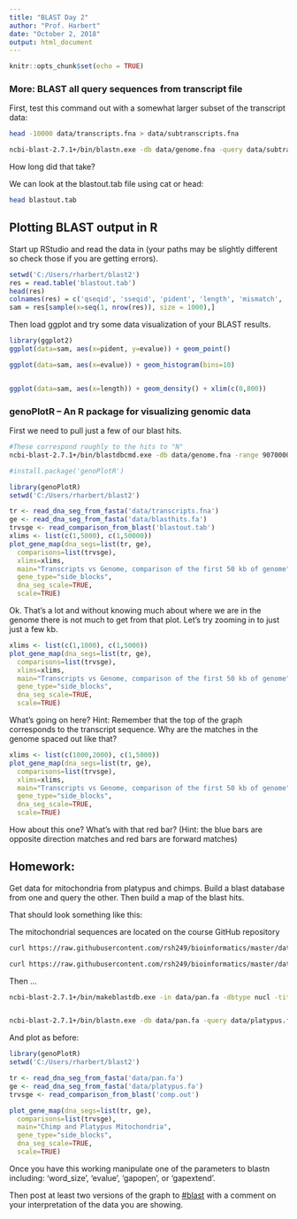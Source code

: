 ```yaml
---
title: "BLAST Day 2"
author: "Prof. Harbert"
date: "October 2, 2018"
output: html_document
---
```


```r
knitr::opts_chunk$set(echo = TRUE)
```

### More: BLAST all query sequences from transcript file

First, test this command out with a somewhat larger subset of the transcript data:

```bash
head -10000 data/transcripts.fna > data/subtranscripts.fna

ncbi-blast-2.7.1+/bin/blastn.exe -db data/genome.fna -query data/subtranscripts.fna -outfmt 6 -max_target_seqs 1 -evalue 1e-100 -ungapped -num_threads 2 -out blastout.tab    


```



How long did that take?

We can look at the blastout.tab file using cat or head:

```bash
head blastout.tab
```

## Plotting BLAST output in R

Start up RStudio and read the data in (your paths may be slightly different so check those if you are getting errors).

```r
setwd('C:/Users/rharbert/blast2')
res = read.table('blastout.tab')
head(res)
colnames(res) = c('qseqid', 'sseqid', 'pident', 'length', 'mismatch', 'gapopen', 'qstart', 'qend', 'sstart', 'send', 'evalue', 'bitscore') 
sam = res[sample(x=seq(1, nrow(res)), size = 1000),]
```

Then load ggplot and try some data visualization of your BLAST results.

```r
library(ggplot2)
ggplot(data=sam, aes(x=pident, y=evalue)) + geom_point()

ggplot(data=sam, aes(x=evalue)) + geom_histogram(bins=10) 


ggplot(data=sam, aes(x=length)) + geom_density() + xlim(c(0,800))


```

### genoPlotR -- An R package for visualizing genomic data

First we need to pull just a few of our blast hits.

```bash
#These correspond roughly to the hits to "N"
ncbi-blast-2.7.1+/bin/blastdbcmd.exe -db data/genome.fna -range 9070000-9090000 -entry all > data/blasthits.fa

```

```r
#install.package('genoPlotR')

library(genoPlotR)
setwd('C:/Users/rharbert/blast2')

tr <- read_dna_seg_from_fasta('data/transcripts.fna')
ge <- read_dna_seg_from_fasta('data/blasthits.fa')
trvsge <- read_comparison_from_blast('blastout.tab')
xlims <- list(c(1,5000), c(1,50000))
plot_gene_map(dna_segs=list(tr, ge),
  comparisons=list(trvsge),
  xlims=xlims,
  main="Transcripts vs Genome, comparison of the first 50 kb of genome",
  gene_type="side_blocks",
  dna_seg_scale=TRUE, 
  scale=TRUE)

```

Ok. That's a lot and without knowing much about where we are in the genome there is not much to get from that plot. Let's try zooming in to just just a few kb.

```r
xlims <- list(c(1,1000), c(1,5000))
plot_gene_map(dna_segs=list(tr, ge),
  comparisons=list(trvsge),
  xlims=xlims,
  main="Transcripts vs Genome, comparison of the first 50 kb of genome",
  gene_type="side_blocks",
  dna_seg_scale=TRUE, 
  scale=TRUE)
```

What's going on here? Hint: Remember that the top of the graph corresponds to the transcript sequence. Why are the matches in the genome spaced out like that?

```r
xlims <- list(c(1000,2000), c(1,5000))
plot_gene_map(dna_segs=list(tr, ge),
  comparisons=list(trvsge),
  xlims=xlims,
  main="Transcripts vs Genome, comparison of the first 50 kb of genome",
  gene_type="side_blocks",
  dna_seg_scale=TRUE, 
  scale=TRUE)
```

How about this one? What's with that red bar? (Hint: the blue bars are opposite direction matches and red bars are forward matches)

## Homework:

Get data for mitochondria from platypus and chimps. Build a blast database from one and query the other. Then build a map of the blast hits.

That should look something like this:

The mitochondrial sequences are located on the course GitHub repository

```bash
curl https://raw.githubusercontent.com/rsh249/bioinformatics/master/data/pan.fasta > data/pan.fa

curl https://raw.githubusercontent.com/rsh249/bioinformatics/master/data/platypus.fasta > data/platypus.fa
```

Then ...

```bash
ncbi-blast-2.7.1+/bin/makeblastdb.exe -in data/pan.fa -dbtype nucl -title pan


ncbi-blast-2.7.1+/bin/blastn.exe -db data/pan.fa -query data/platypus.fa -outfmt 6 -max_target_seqs 100 -evalue 1 -out comp.out    


```

And plot as before:

```r
library(genoPlotR)
setwd('C:/Users/rharbert/blast2')

tr <- read_dna_seg_from_fasta('data/pan.fa')
ge <- read_dna_seg_from_fasta('data/platypus.fa')
trvsge <- read_comparison_from_blast('comp.out')

plot_gene_map(dna_segs=list(tr, ge),
  comparisons=list(trvsge),
  main="Chimp and Platypus Mitochondria",
  gene_type="side_blocks",
  dna_seg_scale=TRUE, 
  scale=TRUE)
```

Once you have this working manipulate one of the parameters to blastn including: 'word_size', 'evalue', 'gapopen', or 'gapextend'.


Then post at least two versions of the graph to [#blast](https://bio200-bioinformatics.slack.com/messages/CD5UY3933) with a comment on your interpretation of the data you are showing.
